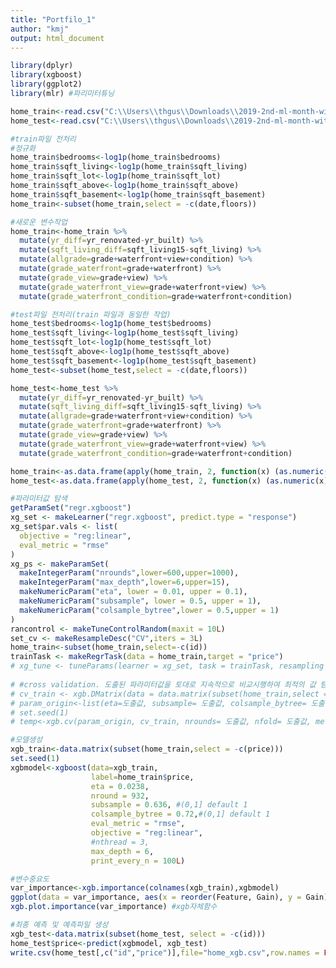 ```yaml
---
title: "Portfilo_1"
author: "kmj"
output: html_document
---
```



```r
library(dplyr)
library(xgboost)
library(ggplot2)
library(mlr) #파리미터튜닝

home_train<-read.csv("C:\\Users\\thgus\\Downloads\\2019-2nd-ml-month-with-kakr\\train.csv")
home_test<-read.csv("C:\\Users\\thgus\\Downloads\\2019-2nd-ml-month-with-kakr\\test.csv")

#train파일 전처리
#정규화
home_train$bedrooms<-log1p(home_train$bedrooms)
home_train$sqft_living<-log1p(home_train$sqft_living)
home_train$sqft_lot<-log1p(home_train$sqft_lot)
home_train$sqft_above<-log1p(home_train$sqft_above)
home_train$sqft_basement<-log1p(home_train$sqft_basement)
home_train<-subset(home_train,select = -c(date,floors))

#새로운 변수작업
home_train<-home_train %>%
  mutate(yr_diff=yr_renovated-yr_built) %>%
  mutate(sqft_living_diff=sqft_living15-sqft_living) %>%
  mutate(allgrade=grade+waterfront+view+condition) %>%
  mutate(grade_waterfront=grade+waterfront) %>%
  mutate(grade_view=grade+view) %>%
  mutate(grade_waterfront_view=grade+waterfront+view) %>%
  mutate(grade_waterfront_condition=grade+waterfront+condition)

#test파일 전처리(train 파일과 동일한 작업)
home_test$bedrooms<-log1p(home_test$bedrooms)
home_test$sqft_living<-log1p(home_test$sqft_living)
home_test$sqft_lot<-log1p(home_test$sqft_lot)
home_test$sqft_above<-log1p(home_test$sqft_above)
home_test$sqft_basement<-log1p(home_test$sqft_basement)
home_test<-subset(home_test,select = -c(date,floors))

home_test<-home_test %>%
  mutate(yr_diff=yr_renovated-yr_built) %>%
  mutate(sqft_living_diff=sqft_living15-sqft_living) %>%
  mutate(allgrade=grade+waterfront+view+condition) %>%
  mutate(grade_waterfront=grade+waterfront) %>%
  mutate(grade_view=grade+view) %>%
  mutate(grade_waterfront_view=grade+waterfront+view) %>%
  mutate(grade_waterfront_condition=grade+waterfront+condition)

home_train<-as.data.frame(apply(home_train, 2, function(x) (as.numeric(x))))
home_test<-as.data.frame(apply(home_test, 2, function(x) (as.numeric(x))))

#파라미터값 탐색
getParamSet("regr.xgboost")
xg_set <- makeLearner("regr.xgboost", predict.type = "response")
xg_set$par.vals <- list(
  objective = "reg:linear",
  eval_metric = "rmse"
)
xg_ps <- makeParamSet(
  makeIntegerParam("nrounds",lower=600,upper=1000), 
  makeIntegerParam("max_depth",lower=6,upper=15),
  makeNumericParam("eta", lower = 0.01, upper = 0.1), 
  makeNumericParam("subsample", lower = 0.5, upper = 1),
  makeNumericParam("colsample_bytree",lower = 0.5,upper = 1)
)
rancontrol <- makeTuneControlRandom(maxit = 10L)
set_cv <- makeResampleDesc("CV",iters = 3L)
home_train<-subset(home_train,select=-c(id))
trainTask <- makeRegrTask(data = home_train,target = "price")
# xg_tune <- tuneParams(learner = xg_set, task = trainTask, resampling = set_cv,measures = rmse, par.set = xg_ps, control = rancontrol)
 
# #cross validation. 도출된 파라미터값을 토대로 지속적으로 비교시행하여 최적의 값 탐색
# cv_train <- xgb.DMatrix(data = data.matrix(subset(home_train,select = -c(id,price))),label = home_train$price)
# param_origin<-list(eta=도출값, subsample= 도출값, colsample_bytree= 도출값, max_depth= 도출값, eval_metric="rmse", objective="reg:linear")
# set.seed(1)
# temp<-xgb.cv(param_origin, cv_train, nrounds= 도출값, nfold= 도출값, metrics = {'rmse'})
```



```r
#모델생성
xgb_train<-data.matrix(subset(home_train,select = -c(price)))
set.seed(1)
xgbmodel<-xgboost(data=xgb_train,
                  label=home_train$price,
                  eta = 0.0238,
                  nround = 932,
                  subsample = 0.636, #(0,1] default 1
                  colsample_bytree = 0.72,#(0,1] default 1
                  eval_metric = "rmse",
                  objective = "reg:linear",
                  #nthread = 3,
                  max_depth = 6,
                  print_every_n = 100L)

#변수중요도 
var_importance<-xgb.importance(colnames(xgb_train),xgbmodel)
ggplot(data = var_importance, aes(x = reorder(Feature, Gain), y = Gain)) +geom_bar(stat = 'identity')+coord_flip()
xgb.plot.importance(var_importance) #xgb자체함수

#최종 예측 및 예측파일 생성
xgb_test<-data.matrix(subset(home_test, select = -c(id)))
home_test$price<-predict(xgbmodel, xgb_test)
write.csv(home_test[,c("id","price")],file="home_xgb.csv",row.names = FALSE)
```
